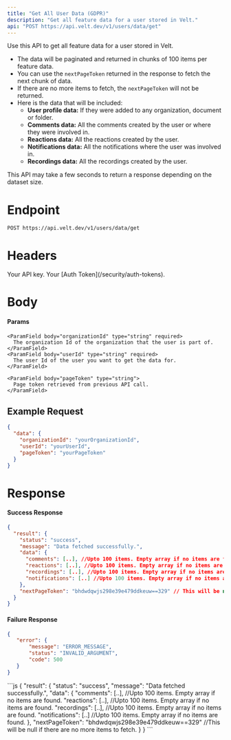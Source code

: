 ```yaml
---
title: "Get All User Data (GDPR)"
description: "Get all feature data for a user stored in Velt."
api: "POST https://api.velt.dev/v1/users/data/get"
---
```


Use this API to get all feature data for a user stored in Velt.
- The data will be paginated and returned in chunks of 100 items per feature data.
- You can use the `nextPageToken` returned in the response to fetch the next chunk of data.
- If there are no more items to fetch, the `nextPageToken` will not be returned.
- Here is the data that will be included:
  - **User profile data:** If they were added to any organization, document or folder.
  - **Comments data:** All the comments created by the user or where they were involved in.
  - **Reactions data:** All the reactions created by the user.
  - **Notifications data:** All the notifications where the user was involved in.
  - **Recordings data:** All the recordings created by the user.
<Warning>
This API may take a few seconds to return a response depending on the dataset size.
</Warning>

# Endpoint
`POST https://api.velt.dev/v1/users/data/get`


# Headers
<ParamField header="x-velt-api-key" type="string" required>
  Your API key.
</ParamField>

<ParamField header="x-velt-auth-token" type="string" required>
  Your [Auth Token](/security/auth-tokens).
</ParamField>


# Body
#### Params

<ParamField body="data" type="object" required>
  <Expandable title="properties">

    <ParamField body="organizationId" type="string" required>
      The organization Id of the organization that the user is part of.
    </ParamField>
    <ParamField body="userId" type="string" required>
      The user Id of the user you want to get the data for.
    </ParamField>

    <ParamField body="pageToken" type="string">
      Page token retrieved from previous API call.
    </ParamField>

  </Expandable>
</ParamField>


## **Example Request**
```JSON
{
  "data": {
    "organizationId": "yourOrganizationId",
    "userId": "yourUserId",
    "pageToken": "yourPageToken"
  }
}
```

# Response

#### Success Response

```JSON
{
  "result": {
    "status": "success", 
    "message": "Data fetched successfully.",
    "data": {
      "comments": [..], //Upto 100 items. Empty array if no items are found.
      "reactions": [..], //Upto 100 items. Empty array if no items are found.
      "recordings": [..], //Upto 100 items. Empty array if no items are found.
      "notifications": [..] //Upto 100 items. Empty array if no items are found.
    },
    "nextPageToken": "bhdwdqwjs298e39e479ddkeuw==329" // This will be null if there are no more items to fetch.
  }
}

```

#### Failure Response

```JSON
{
   "error": {
       "message": "ERROR_MESSAGE",
       "status": "INVALID_ARGUMENT",
       "code": 500
   }
}
```

<ResponseExample>
```js
{
  "result": {
    "status": "success", 
    "message": "Data fetched successfully.",
    "data": {
      "comments": [..], //Upto 100 items. Empty array if no items are found.
      "reactions": [..], //Upto 100 items. Empty array if no items are found.
      "recordings": [..], //Upto 100 items. Empty array if no items are found.
      "notifications": [..] //Upto 100 items. Empty array if no items are found.
    },
    "nextPageToken": "bhdwdqwjs298e39e479ddkeuw==329" //This will be null if there are no more items to fetch.
  }
}
```
</ResponseExample>